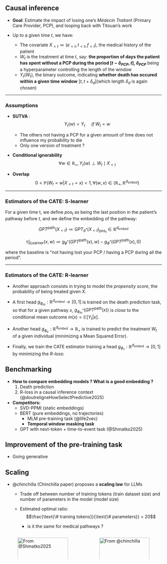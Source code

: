 ## Causal inference {.unnumbered}

- **Goal**: Estimate the impact of losing one's *Médecin Traitant* (Primary Care Provider, PCP), and looping back with Titouan's work

::: {.incremental}
- Up to a given time $t$, we have:

  - The covariate $X_{<t} \coloneqq (e_{<t}, t_{<t}, f_{<t})$, the medical history of the patient
  - $W_t$ is the treatment at time t, say: **the proportion of days the patient has spent without a PCP during the period $[t- \delta_{PCP}, t]$, $\delta_{PCP}$** being a hyperparameter controlling the length of the window
  - $Y_t (W_t)$, the binary outcome, indicating **whether death has occured within a given time window** $[t, t+ \delta_d]$(which length $\delta_d$ is again chosen)
:::

---

### Assumptions {.unnumbered .scrollable}

::: {.incremental}
- **SUTVA** : $$Y_t(w) = Y_t \quad \textit{ if } W_t = w$$

    - The others not having a PCP for a given amount of time does not influence my probability to die 
    - Only one version of treatment ?

- **Conditional ignorability** $$ \forall w \in \mathbb{R}_{+}, Y_t(w) \perp W_t \mid X_{<t}$$

- **Overlap** $$ 0 < \mathbb{P}(W_t = w | X_{<t} = x) < 1, \forall (w,x) \in (\mathbb{R}_{+}, \mathbb{R}^{d_{embed}})$$
:::

---

### Estimators of the CATE: S-learner{.unnumbered}

For a given time t, we define ${pos}_t$ as being the last position in the patient's pathway before $t$, and we define the embedding of the pathway:

$$ GPT^{\text{path}}(X_{<t}) \coloneqq GPT_{\theta^{*}}(X_{<t})_{{pos}_t} \in \mathbb{R}^{d_{embed}} $$

$$ \hat{\tau}_{\text{SLearner}}(x, w) \coloneqq g_{\phi^{*}} (GPT^{\text{path}}(x), w) - g_{\phi^{*}} (GPT^{\text{path}}(x), 0)$$

where the baseline is "not having lost your PCP / having a PCP during all the period".

---

### Estimators of the CATE: R-learner{.unnumbered .scrollable}


::: {.incremental}
- Another approach consists in trying to model the *propensity score*, the probability of being treated given $X$.


- A first head $g_{\phi_{m}}: \mathbb{R}^{d_{embed}} \to [0,1]$ is trained on the death prediction task, so that for a given pathway $x$, $g_{\phi_{m}^{*}}(GPT^{\text{path}}(x))$ is *close* to the conditional mean outcome $m(x) = \mathbb{E}[Y_t | x]$.

- Another head $g_{\phi_{e}}: \mathbb{R}^{d_{embed}} \to \mathbb{R}_+$ is trained to predict the treatment $W_t$ of a given individual (minimizing a Mean Squared Error).

- Finally, we train the CATE estimator training a head $g_{\phi_{\tau}}: \mathbb{R}^{d_{embed}} \to [0,1]$ by minimizing the *R-loss*: \begin{align*}
\phi_{\tau}^{*} \in \arg\!\min_{\phi_{\tau}} \; & 
Y_t - g_{\phi_{m}^{*}}\left( GPT^{\text{path}}(X_{<t}) \right) \\
& - \left( W_t - g_{\phi_{e}^{*}}\left( GPT^{\text{path}}(X_{<t}) \right) 
\cdot g_{\phi_{\tau}}\left( GPT^{\text{path}}(X_{<t}) \right) \right)
\end{align*}
:::


## Benchmarking {.unnumbered}

::: {.incremental}
- **How to compare embedding models ? What is a good embedding ?**
  1. Death prediction
  2. R-loss in a causal inference context (@doutreligneHowSelectPredictive2025)

- **Competitors:**
  - SVD-PPMI (static embeddings)
  - BERT (pure embeddings, no trajectories)
    - MLM pre-training task (@life2vec)
    - **Temporal window masking task**
  - GPT with next-token + time-to-event task (@Shmatko2025)
:::

## Improvement of the pre-training task {.unnumbered}
- Going generative

## Scaling {.unnumbered .scrollable}

- @chinchilla (Chinchilla paper) proposes a **scaling law** for LLMs
  - Trade off between number of training tokens (train dataset size) and number of parameters in the model (model size)
  - Estimated optimal ratio: 
  $$\frac{\text{\# training tokens}}{\text{\# parameters}} = 20$$

    - is it the same for medical pathways ?

::: {.columns}
::: {.column width="50%"}
![From @Shmatko2025](images/delphi-graph.png){width=100%}
:::

::: {.column width="50%"}
![From @chinchilla](images/chinchilla.jpeg){width=100%}
:::
:::